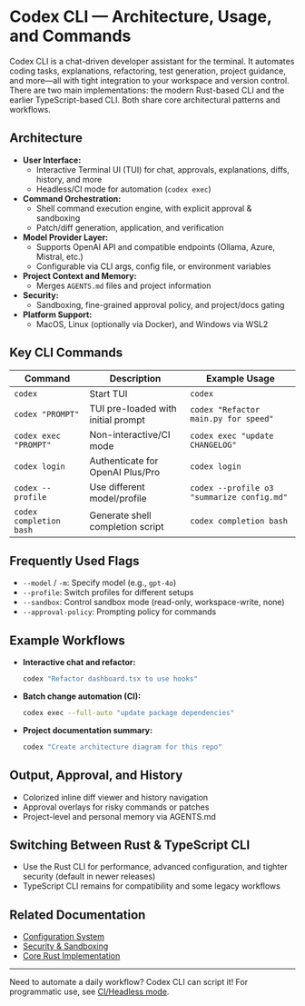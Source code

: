 # Codex CLI — Architecture, Usage, and Commands

Codex CLI is a chat-driven developer assistant for the terminal. It automates coding tasks, explanations, refactoring, test generation, project guidance, and more—all with tight integration to your workspace and version control. There are two main implementations: the modern Rust-based CLI and the earlier TypeScript-based CLI. Both share core architectural patterns and workflows.

## Architecture
- **User Interface:**
  - Interactive Terminal UI (TUI) for chat, approvals, explanations, diffs, history, and more
  - Headless/CI mode for automation (`codex exec`)
- **Command Orchestration:**
  - Shell command execution engine, with explicit approval & sandboxing
  - Patch/diff generation, application, and verification
- **Model Provider Layer:**
  - Supports OpenAI API and compatible endpoints (Ollama, Azure, Mistral, etc.)
  - Configurable via CLI args, config file, or environment variables
- **Project Context and Memory:**
  - Merges `AGENTS.md` files and project information
- **Security:**
  - Sandboxing, fine-grained approval policy, and project/docs gating
- **Platform Support:**
  - MacOS, Linux (optionally via Docker), and Windows via WSL2

## Key CLI Commands
| Command                  | Description                          | Example Usage                                     |
|-------------------------|--------------------------------------|---------------------------------------------------|
| `codex`                 | Start TUI                             | `codex`                                           |
| `codex "PROMPT"`        | TUI pre-loaded with initial prompt    | `codex "Refactor main.py for speed"`             |
| `codex exec "PROMPT"`   | Non-interactive/CI mode               | `codex exec "update CHANGELOG"`                  |
| `codex login`           | Authenticate for OpenAI Plus/Pro      | `codex login`                                     |
| `codex --profile`       | Use different model/profile           | `codex --profile o3 "summarize config.md"`        |
| `codex completion bash` | Generate shell completion script      | `codex completion bash`                           |

## Frequently Used Flags
- `--model` / `-m`: Specify model (e.g., `gpt-4o`)
- `--profile`: Switch profiles for different setups
- `--sandbox`: Control sandbox mode (read-only, workspace-write, none)
- `--approval-policy`: Prompting policy for commands

## Example Workflows
- **Interactive chat and refactor:**
  ```sh
  codex "Refactor dashboard.tsx to use hooks"
  ```
- **Batch change automation (CI):**
  ```sh
  codex exec --full-auto "update package dependencies"
  ```
- **Project documentation summary:**
  ```sh
  codex "Create architecture diagram for this repo"
  ```

## Output, Approval, and History
- Colorized inline diff viewer and history navigation
- Approval overlays for risky commands or patches
- Project-level and personal memory via AGENTS.md

## Switching Between Rust & TypeScript CLI
- Use the Rust CLI for performance, advanced configuration, and tighter security (default in newer releases)
- TypeScript CLI remains for compatibility and some legacy workflows

## Related Documentation
- [Configuration System](./configuration.mdx)
- [Security & Sandboxing](./security.mdx)
- [Core Rust Implementation](./core-rust.mdx)

---
Need to automate a daily workflow? Codex CLI can script it! For programmatic use, see [CI/Headless mode](./cli.mdx#non-interactive--ci-mode).
